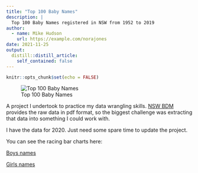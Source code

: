 ```yaml
---
title: "Top 100 Baby Names"
description: |
  Top 100 Baby Names registered in NSW from 1952 to 2019
author:
  - name: Mike Hudson
    url: https://example.com/norajones
date: 2021-11-25
output:
  distill::distill_article:
    self_contained: false
---
```



```r
knitr::opts_chunk$set(echo = FALSE)
```

![Top 100 Baby Names](top-100-baby-names.png)

A project I undertook to practice my data wrangling skills.
[NSW BDM](https://www.nsw.gov.au/family-and-relationships/births/popular-baby-names) 
provides the raw data in pdf format, so the biggest challenge was extracting 
that data into something I could work with.

I have the data for 2020. Just need some spare time to update the project.

You can see the racing bar charts here:

[Boys names](https://public.flourish.studio/visualisation/4659238/){target="_blank"}

[Girls names](https://public.flourish.studio/visualisation/4692834/)


